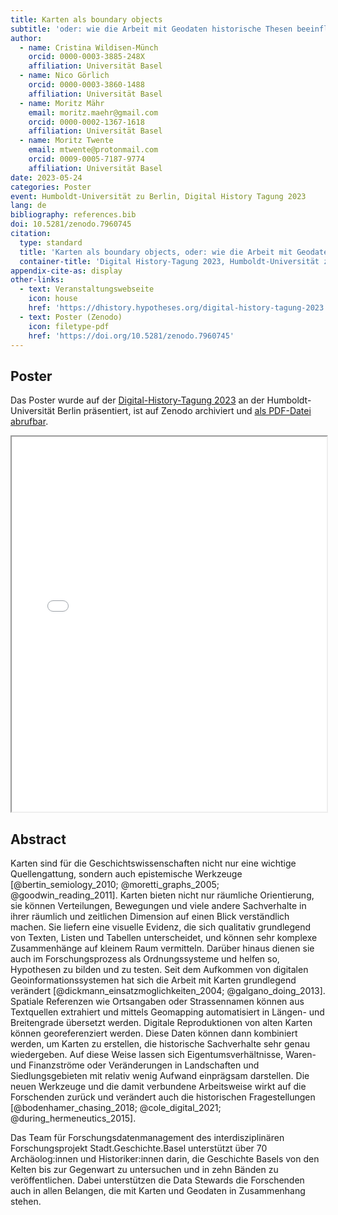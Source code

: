 ```yaml
---
title: Karten als boundary objects
subtitle: 'oder: wie die Arbeit mit Geodaten historische Thesen beeinflussen kann'
author:
  - name: Cristina Wildisen-Münch
    orcid: 0000-0003-3885-248X
    affiliation: Universität Basel
  - name: Nico Görlich
    orcid: 0000-0003-3860-1488
    affiliation: Universität Basel
  - name: Moritz Mähr
    email: moritz.maehr@gmail.com
    orcid: 0000-0002-1367-1618
    affiliation: Universität Basel
  - name: Moritz Twente
    email: mtwente@protonmail.com
    orcid: 0009-0005-7187-9774
    affiliation: Universität Basel
date: 2023-05-24
categories: Poster
event: Humboldt-Universität zu Berlin, Digital History Tagung 2023
lang: de
bibliography: references.bib
doi: 10.5281/zenodo.7960745
citation:
  type: standard
  title: 'Karten als boundary objects, oder: wie die Arbeit mit Geodaten historische Thesen beeinflussen kann'
  container-title: 'Digital History-Tagung 2023, Humboldt-Universität zu Berlin'
appendix-cite-as: display
other-links:
  - text: Veranstaltungswebseite
    icon: house
    href: 'https://dhistory.hypotheses.org/digital-history-tagung-2023'
  - text: Poster (Zenodo)
    icon: filetype-pdf
    href: 'https://doi.org/10.5281/zenodo.7960745'
---
```


## Poster

Das Poster wurde auf der [Digital-History-Tagung 2023](https://dhistory.hypotheses.org/digital-history-tagung-2023) an der Humboldt-Universität Berlin präsentiert, ist auf Zenodo archiviert und [als PDF-Datei abrufbar](https://doi.org/10.5281/zenodo.7960745).

::: {.callout-tip title="Poster anzeigen" icon="false" collapse="true"}
<iframe src="/assets/files/Poster_DH_Berlin_2023.pdf" width="100%" height="600px" loading="lazy" allowfullscreen title="Karten als boundary objects">

This browser does not support PDFs. Please download the PDF <a href="/assets/files/Poster_DH_Berlin_2023.pdf">download the PDF</a> to view it.

</iframe>
:::

## Abstract

Karten sind für die Geschichtswissenschaften nicht nur eine wichtige Quellengattung, sondern auch epistemische Werkzeuge [@bertin_semiology_2010; @moretti_graphs_2005; @goodwin_reading_2011]. Karten bieten nicht nur räumliche Orientierung, sie können Verteilungen, Bewegungen und viele andere Sachverhalte in ihrer räumlich und zeitlichen Dimension auf einen Blick verständlich machen. Sie liefern eine visuelle Evidenz, die sich qualitativ grundlegend von Texten, Listen und Tabellen unterscheidet, und können sehr komplexe Zusammenhänge auf kleinem Raum vermitteln. Darüber hinaus dienen sie auch im Forschungsprozess als Ordnungssysteme und helfen so, Hypothesen zu bilden und zu testen. Seit dem Aufkommen von digitalen Geoinformationssystemen hat sich die Arbeit mit Karten grundlegend verändert [@dickmann_einsatzmoglichkeiten_2004; @galgano_doing_2013]. Spatiale Referenzen wie Ortsangaben oder Strassennamen können aus Textquellen extrahiert und mittels Geomapping automatisiert in Längen- und Breitengrade übersetzt werden. Digitale Reproduktionen von alten Karten können georeferenziert werden. Diese Daten können dann kombiniert werden, um Karten zu erstellen, die historische Sachverhalte sehr genau wiedergeben. Auf diese Weise lassen sich Eigentumsverhältnisse, Waren- und Finanzströme oder Veränderungen in Landschaften und Siedlungsgebieten mit relativ wenig Aufwand einprägsam darstellen. Die neuen Werkzeuge und die damit verbundene Arbeitsweise wirkt auf die Forschenden zurück und verändert auch die historischen Fragestellungen [@bodenhamer_chasing_2018; @cole_digital_2021; @during_hermeneutics_2015].

Das Team für Forschungsdatenmanagement des interdisziplinären Forschungsprojekt Stadt.Geschichte.Basel unterstützt über 70 Archäolog:innen und Historiker:innen darin, die Geschichte Basels von den Kelten bis zur Gegenwart zu untersuchen und in zehn Bänden zu veröffentlichen. Dabei unterstützen die Data Stewards die Forschenden auch in allen Belangen, die mit Karten und Geodaten in Zusammenhang stehen.